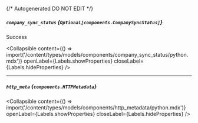 {/* Autogenerated DO NOT EDIT  */}

##### `company_sync_status` *{`Optional[components.CompanySyncStatus]`}*
Success

<Collapsible content={() => import('/content/types/models/components/company_sync_status/python.mdx')} openLabel={Labels.showProperties} closeLabel={Labels.hideProperties} />


---
##### `http_meta` *{`components.HTTPMetadata`}*

<Collapsible content={() => import('/content/types/models/components/http_metadata/python.mdx')} openLabel={Labels.showProperties} closeLabel={Labels.hideProperties} />



